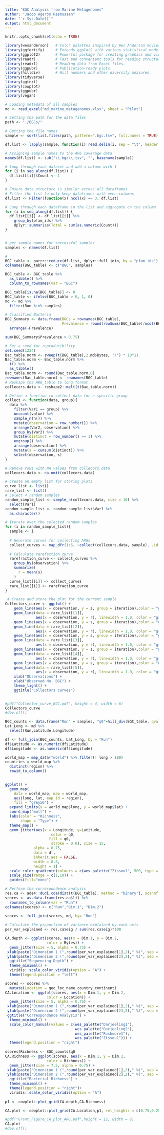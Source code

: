 ```yaml
---
title: "BGC Analysis from Marine Metagenomes"
author: "Jacob Agerbo Rasmussen"
date: "`r Sys.Date()`"
output: html_document
---
```


```r
knitr::opts_chunk$set(echo = TRUE)
```

```r
library(wesanderson)   # Color palettes inspired by Wes Anderson movies.
library(ggfortify)     # Extends ggplot2 with various statistical models.
library(ggplot2)       # Powerful package for creating graphics and visualizations.
library(readr)         # Fast and convenient tools for reading structured data files.
library(readxl)        # Reading data from Excel files.
library(ggpubr)        # Publication-ready plots.
library(hilldiv)       # Hill numbers and other diversity measures.
library(tidyverse)
library(ggtext)
library(cowplot)
library(ggpubr)
library(vegan)
```
```r
# Loading metadata of all samples
md <- read_excel("md_marine_metagenomes.xlsx", sheet = "Pilot")
```

```r
# Setting the path for the data files
path <- "./BGCs/"

# Getting the file names
sample <- sort(list.files(path, pattern=".bgc.tsv", full.names = TRUE))

df.list <- lapply(sample, function(i) read.delim(i, sep = "\t", header = TRUE)[, c(13,28)])

# Assigning sample names to the ARG coverage data
names(df.list) <- sub("\\.bgc\\.tsv", "", basename(sample))

# loop through each dataset and add a column with 1
for (i in seq_along(df.list)) {
  df.list[[i]]$Count <- 1
}

# Ensure data structure is similar across all dataframes
# Filter the list to only keep dataframes with even columns
df.list <- Filter(function(x) ncol(x) == 3, df.list)

# Loop through each dataframe in the list and aggregate on the column
for (i in seq_along(df.list)) {
  df.list[[i]] <- df.list[[i]] %>%
    group_by(pfam_ids) %>%
    dplyr::summarise(Total = sum(as.numeric(Count)))
}


# get sample names for successful samples
samples <- names(df.list)

#
BGC_table <- purrr::reduce(df.list, dplyr::full_join, by = "pfam_ids")
colnames(BGC_table) <- c("BGC", samples)

BGC_table <- BGC_table %>% 
  as_tibble() %>%
  column_to_rownames(var = "BGC")

BGC_table[is.na(BGC_table)] <- 0
BGC_table <- ifelse(BGC_table > 0, 1, 0)
md <- md %>%
  filter(Run %in% samples)
```

```r
# Classified Bacteria
BGC_Summary <- data.frame(BGCs = rownames(BGC_table),
                          Prevalence = round(rowSums(BGC_table)/ncol(BGC_table),2)) %>%
  arrange(-Prevalence)

sum(BGC_Summary$Prevalence > 0.75)
```

```r
# Set a seed for reproducibility
set.seed(1234)
Bac_table.norm <- sweep(t(BGC_table),2,md$Bytes, "/") * 10^11
Bac_table.norm <- Bac_table.norm %>%
  t() %>%
  as_tibble()
Bac_table.norm <- round(Bac_table.norm,0)
rownames(Bac_table.norm) <- rownames(BGC_table)
# Reshape the ARG_table to long format
collecors.data <- reshape2::melt(t(Bac_table.norm))

# Define a function to collect data for a specific group
collect <- function(data, group){
  data %>%
    filter(Var1 == group) %>%
    uncount(value) %>%
    sample_n(n()) %>%
    mutate(observation = row_number()) %>%
    arrange(Var2, observation) %>%
    group_by(Var2) %>%
    mutate(distinct = row_number() == 1) %>%
    ungroup() %>%
    arrange(observation) %>%
    mutate(s = cumsum(distinct)) %>%
    select(observation, s) 
}

# Remove rows with NA values from collecors.data
collecors.data <- na.omit(collecors.data)

# Create an empty list for storing plots
curve_list <- list()
rare_list <- list()
# Select 4 random samples
random_sample_list <- sample_n(collecors.data, size = 10) %>%
  select(Var1) 
random_sample_list <- random_sample_list$Var1 %>%
  as.character()

# Iterate over the selected random samples
for (i in random_sample_list){
  sample <- i
  
  # Generate curves for collecting ARGs
  collect_curves <- map_dfr(1:5, ~collect(collecors.data, sample), .id = "iteration")
  
  # Calculate rarefaction curve
  rarefraction_curve <- collect_curves %>%
    group_by(observation) %>%
    summarize(
      r = mean(s)
    )
  curve_list[[i]] <- collect_curves
  rare_list[[i]] <- rarefraction_curve
}

 # Create and store the plot for the current sample
Collectors_curve <- ggplot() + 
    geom_line(aes(x = observation, y = s, group = iteration),color = "grey70", alpha = 0.5, linewidth = 1.5, data = curve_list[[1]]) +
    geom_line(data = rare_list[[1]], 
              aes(x = observation, y = r), linewidth = 1.0, color = "grey20", alpha = 0.95, inherit.aes = FALSE) +
    geom_line(aes(x = observation, y = s, group = iteration),color = "grey70", alpha = 0.5, linewidth = 1.5, data = curve_list[[2]]) +
    geom_line(data = rare_list[[2]], 
              aes(x = observation, y = r), linewidth = 1.0, color = "grey20", alpha = 0.95, inherit.aes = FALSE) +
    geom_line(aes(x = observation, y = s, group = iteration),color = "grey70", alpha = 0.5, linewidth = 1.5, data = curve_list[[3]]) +
    geom_line(data = rare_list[[3]], 
              aes(x = observation, y = r), linewidth = 1.0, color = "grey20", alpha = 0.95, inherit.aes = FALSE) +
    geom_line(aes(x = observation, y = s, group = iteration),color = "grey70", alpha = 0.5, linewidth = 1.5, data = curve_list[[4]]) +
    geom_line(data = rare_list[[4]], 
              aes(x = observation, y = r), linewidth = 1.0, color = "grey20", alpha = 0.95, inherit.aes = FALSE) +
    geom_line(aes(x = observation, y = s, group = iteration),color = "grey70", alpha = 0.5, linewidth = 1.5, data = curve_list[[5]]) +
    geom_line(data = rare_list[[5]], 
              aes(x = observation, y = r), linewidth = 1.0, color = "grey20", alpha = 0.95, inherit.aes = FALSE) +
    xlab("Observations") +
    ylab("Observed No. BGC") +
    theme_light() + 
    ggtitle("Collectors curves")
      
```
```r
#pdf("Collector_curve_BGC.pdf", height = 4, width = 6)
Collectors_curve
#dev.off()
```


```r
BGC_counts <- data.frame("Run" = samples, "q0"=hill_div(BGC_table, qvalue = 0))
Lat_Long <- md %>%
  select(Run,Latitude,Longitude)

df <- full_join(BGC_counts, Lat_Long, by = "Run")
df$Latitude <- as.numeric(df$Latitude)
df$Longitude <- as.numeric(df$Longitude)

world_map = map_data("world") %>% filter(! long > 180)
countries = world_map %>% 
  distinct(region) %>% 
  rowid_to_column()

  
ggplot() +
  geom_map(
    data = world_map, map = world_map,
    aes(long, lat, map_id = region),
    fill = "grey50") +
  expand_limits(x = world_map$long, y = world_map$lat) +
  coord_map("moll") +
  labs(color = "Richness",
       shape = "Type") +
  theme_map() +
  geom_jitter(aes(x = Longitude, y=Latitude, 
                     color = q0,
                    fill = q0,
                     stroke = 0.0), size = 15, 
             alpha = 0.75, 
             data = df, 
             inherit.aes = FALSE,
             width = 0.8,
             height = 1) +
  scale_color_gradientn(colours = c(wes_palette("Zissou1", 500, type = "continuous")), na.value = "black")  +
  scale_size(range = c(1,10)) + 
  guides(fill="none")
```

```r
# Perform the correspondence analysis
res.ca <- ade4::dudi.coa(dist(t(BGC_table), method = "binary"), scannf = FALSE, nf = 2)
scores <- as.data.frame(res.ca$li) %>%
  rownames_to_column(var = "Run")
colnames(scores) <- c("Run","Dim.1", "Dim.2")

scores <- full_join(scores, md, by= "Run")
 
# Calculate the proportion of variance explained by each axis
per_var_explained <- res.ca$eig / sum(res.ca$eig)*100

CA.depth <- ggplot(scores, aes(x = Dim.1, y = Dim.2,
                   color = Bytes)) +
  geom_jitter(size = 5, alpha = 0.75) +
 xlab(paste("Dimension 1 (",round(per_var_explained[1],2)," %)", sep = "")) +
 ylab(paste("Dimension 2 (",round(per_var_explained[2],2)," %)", sep = "")) +
  ggtitle("Sequencing Depth") +
  theme_minimal() + 
  viridis::scale_color_viridis(option = "A") +
  theme(legend.position = "left")

scores <- scores %>%
  mutate(Location = geo_loc_name_country_continent)
CA.Location <- ggplot(scores, aes(x = Dim.1, y = Dim.2,
                   color = Location)) +
  geom_jitter(size = 5, alpha = 0.75) +
 xlab(paste("Dimension 1 (",round(per_var_explained[1],2)," %)", sep = "")) +
 ylab(paste("Dimension 2 (",round(per_var_explained[2],2)," %)", sep = "")) +
 ggtitle("Correspondance Analysis") +
  theme_minimal() + 
  scale_color_manual(values = c(wes_palette("Darjeeling1"),
                                wes_palette("Darjeeling2"),
                                wes_palette("Rushmore1"),
                                wes_palette("Zissou1"))) +
  theme(legend.position = "right")
  
scores$Richness <- BGC_counts$q0
CA.Richness <- ggplot(scores, aes(x = Dim.1, y = Dim.2,
                   color = Richness)) +
  geom_jitter(size = 7.5, alpha = 0.75) +
 xlab(paste("Dimension 1 (",round(per_var_explained[1],2)," %)", sep = "")) +
 ylab(paste("Dimension 2 (",round(per_var_explained[2],2)," %)", sep = "")) +
  ggtitle("Bacterial Richness") +
  theme_minimal() +
  theme(legend.position = "right")+
  viridis::scale_color_viridis(option = "A")
  
p1 <- cowplot::plot_grid(CA.depth,CA.Richness)

CA.plot <- cowplot::plot_grid(CA.Location,p1, rel_heights = c(0.75,0.25), ncol = 1)
```

```r
#pdf("Grant_Figure_CA_plot_ARG.pdf",height = 12, width = 8)
CA.plot
#dev.off()
```